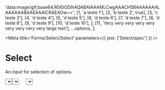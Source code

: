 

  'data:image/gif;base64,R0lGODlhAQABAIAAAMLCwgAAACH5BAAAAAAALAAAAAABAAEAAAICRAEAOw==';
  [1, 'a teste 1'],
  [2, 'b teste 2', true],
  [3, 'c teste 3'],
  [4, 'd teste 4'],
  [5, 'd teste 5'],
  [6, 'd teste 6'],
  [7, 'd teste 7'],
  [8, 'd teste 8'],
  [9, 'd teste 9'],
  [10, 'd teste 10'],
];
  [11, 'Very very very very very very very very very large text'],
  ...options,
];

<Meta title='Forms/Select/Select' parameters={{ jest: ['Select/spec'] }} />

# Select

An input for selection of options.

<Canvas>
  <Story name='Default'>
    <Select width='250px' placeholder='Placeholder here...' options={options} />
  </Story>
</Canvas>

<Canvas>
  <Story name='Error'>
    <Select
      width='250px'
      error
      placeholder='Placeholder here...'
      options={options}
    />
  </Story>
</Canvas>

<Canvas>
  <Story name='Disabled'>
    <Select
      width='250px'
      disabled
      placeholder='Placeholder here...'
      options={options}
    />
  </Story>
</Canvas>

#### No Placeholder

<Canvas>
  <Story name='No Placeholder'>
    <Select width='250px' options={options} />
  </Story>
</Canvas>

<ArgsTable of={Select} />

# Select with filter

An input for selection of options.

<Canvas>
  <Story name='Select with filter'>
    <SelectFiltered
      width='250px'
      placeholder='Placeholder here...'
      options={options}
    />
  </Story>
</Canvas>

<Canvas>
  <Story name='Select with filter and ellipses'>
    <SelectFiltered
      width='250px'
      value={11}
      placeholder='Placeholder here...'
      options={optionsEllipses}
    />
  </Story>
</Canvas>

<Canvas>
  <Story name='Select with filter and error'>
    <SelectFiltered
      width='250px'
      error
      placeholder='Placeholder here...'
      options={options}
    />
  </Story>
</Canvas>

<Canvas>
  <Story name='Select with filter and disabled'>
    <SelectFiltered
      width='250px'
      disabled
      error
      placeholder='Placeholder here...'
      options={options}
    />
  </Story>
</Canvas>

<ArgsTable of={SelectFiltered} />
